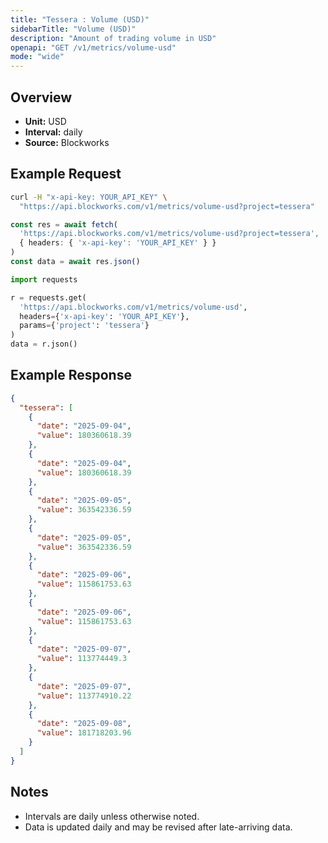 ```yaml
---
title: "Tessera : Volume (USD)"
sidebarTitle: "Volume (USD)"
description: "Amount of trading volume in USD"
openapi: "GET /v1/metrics/volume-usd"
mode: "wide"
---
```


## Overview

- **Unit:** USD
- **Interval:** daily
- **Source:** Blockworks

## Example Request

<CodeGroup>

```bash cURL
curl -H "x-api-key: YOUR_API_KEY" \
  "https://api.blockworks.com/v1/metrics/volume-usd?project=tessera"
```

```typescript TypeScript
const res = await fetch(
  'https://api.blockworks.com/v1/metrics/volume-usd?project=tessera',
  { headers: { 'x-api-key': 'YOUR_API_KEY' } }
)
const data = await res.json()
```

```python Python
import requests

r = requests.get(
  'https://api.blockworks.com/v1/metrics/volume-usd',
  headers={'x-api-key': 'YOUR_API_KEY'},
  params={'project': 'tessera'}
)
data = r.json()
```

</CodeGroup>

## Example Response

```json
{
  "tessera": [
    {
      "date": "2025-09-04",
      "value": 180360618.39
    },
    {
      "date": "2025-09-04",
      "value": 180360618.39
    },
    {
      "date": "2025-09-05",
      "value": 363542336.59
    },
    {
      "date": "2025-09-05",
      "value": 363542336.59
    },
    {
      "date": "2025-09-06",
      "value": 115861753.63
    },
    {
      "date": "2025-09-06",
      "value": 115861753.63
    },
    {
      "date": "2025-09-07",
      "value": 113774449.3
    },
    {
      "date": "2025-09-07",
      "value": 113774910.22
    },
    {
      "date": "2025-09-08",
      "value": 181718203.96
    }
  ]
}
```

## Notes
- Intervals are daily unless otherwise noted.
- Data is updated daily and may be revised after late-arriving data.
